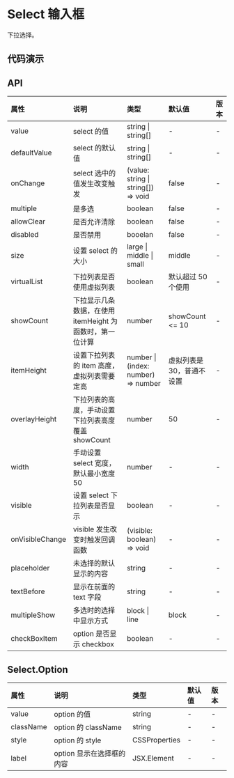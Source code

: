 


# Select 输入框

下拉选择。

## 代码演示

<CodeWrapper>
    <CodeBox title="基础" desc={descNormal} code={codeNormal}>
        <DemoNormal />
    </CodeBox>
    <CodeBox title="多选" desc={descMultiple} code={codeMultiple}>
        <DemoMultiple />
    </CodeBox>
</CodeWrapper>

## API

<div className="api">

| 属性            | 说明                                                     | 类型                                | 默认值                    | 版本 |
| :-------------- | :------------------------------------------------------- | :---------------------------------- | :------------------------ | :--- |
| value           | select 的值                                              | string \| string[]                  | -                         | -    |
| defaultValue    | select 的默认值                                          | string \| string[]                  | -                         | -    |
| onChange        | select 选中的值发生改变触发                              | (value: string \| string[]) => void | false                     | -    |
| multiple        | 是多选                                                   | boolean                             | false                     | -    |
| allowClear      | 是否允许清除                                             | boolean                             | false                     | -    |
| disabled        | 是否禁用                                                 | booelan                             | false                     | -    |
| size            | 设置 select 的大小                                       | large \| middle \| small            | middle                    | -    |
| virtualList     | 下拉列表是否使用虚拟列表                                 | boolean                             | 默认超过 50 个使用        | -    |
| showCount       | 下拉显示几条数据，在使用 itemHeight 为函数时，第一位计算 | number                              | showCount <= 10           | -    |
| itemHeight      | 设置下拉列表的 item 高度，虚拟列表需要定高               | number \| (index: number) => number | 虚拟列表是 30，普通不设置 | -    |
| overlayHeight   | 下拉列表的高度，手动设置下拉列表高度覆盖 showCount       | number                              | 50                        | -    |
| width           | 手动设置 select 宽度，默认最小宽度 50                    | number                              | -                         | -    |
| visible         | 设置 select 下拉列表是否显示                             | boolean                             | -                         | -    |
| onVisibleChange | visible 发生改变时触发回调函数                           | (visible: boolean) => void          | -                         | -    |
| placeholder     | 未选择的默认显示的内容                                   | string                              | -                         | -    |
| textBefore      | 显示在前面的 text 字段                                   | string                              | -                         | -    |
| multipleShow    | 多选时的选择中显示方式                                   | block \| line                       | block                     | -    |
| checkBoxItem    | option 是否显示 checkbox                                 | boolean                             | -                         | -    |

</div>

## Select.Option

<div className="api">

| 属性      | 说明                      | 类型          | 默认值 | 版本 |
| :-------- | :------------------------ | :------------ | :----- | :--- |
| value     | option 的值               | string        | -      | -    |
| className | option 的 className       | string        | -      | -    |
| style     | option 的 style           | CSSProperties | -      | -    |
| label     | option 显示在选择框的内容 | JSX.Element   | -      | -    |

</div>
